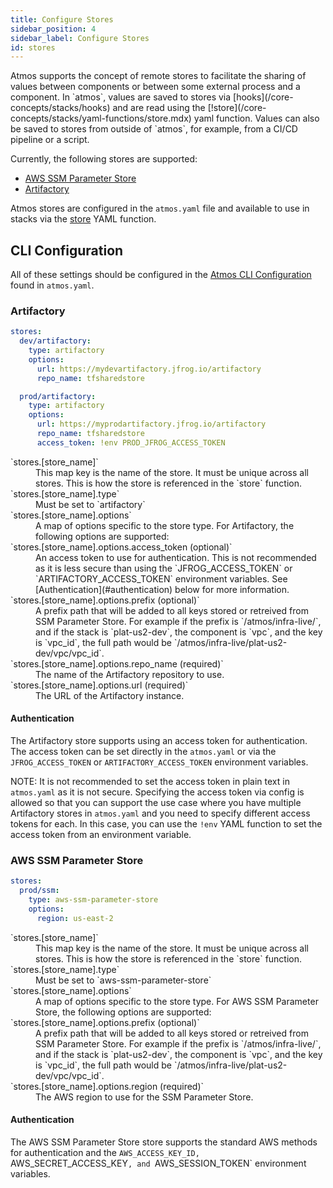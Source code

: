 ```yaml
---
title: Configure Stores
sidebar_position: 4
sidebar_label: Configure Stores
id: stores
---
```


<Intro>
Atmos supports the concept of remote stores to facilitate the sharing of values between components or between
some external process and a component. In `atmos`, values are saved to stores via
[hooks](/core-concepts/stacks/hooks) and are read using the [!store](/core-concepts/stacks/yaml-functions/store.mdx)
yaml function. Values can also be saved to stores from outside of `atmos`, for example, from a CI/CD pipeline or a
script.

Currently, the following stores are supported:

- [AWS SSM Parameter Store](https://docs.aws.amazon.com/systems-manager/latest/userguide/systems-manager-parameter-store.html)
- [Artifactory](https://jfrog.com/artifactory/)
</Intro>

Atmos stores are configured in the `atmos.yaml` file and available to use in stacks via the
[store](/core-concepts/stacks/yaml-functions/store) YAML function.

## CLI Configuration

All of these settings should be configured in the [Atmos CLI Configuration](/cli/configuration) found in `atmos.yaml`.

### Artifactory

```yaml
stores:
  dev/artifactory:
    type: artifactory
    options:
      url: https://mydevartifactory.jfrog.io/artifactory
      repo_name: tfsharedstore

  prod/artifactory:
    type: artifactory
    options:
      url: https://myprodartifactory.jfrog.io/artifactory
      repo_name: tfsharedstore
      access_token: !env PROD_JFROG_ACCESS_TOKEN
```

<dl>
  <dt>`stores.[store_name]`</dt>
  <dd>This map key is the name of the store. It must be unique across all stores. This is how the store is referenced in the `store` function.</dd>

  <dt>`stores.[store_name].type`</dt>
  <dd>Must be set to `artifactory`</dd>

  <dt>`stores.[store_name].options`</dt>
  <dd>A map of options specific to the store type. For Artifactory, the following options are supported:</dd>

  <dt>`stores.[store_name].options.access_token (optional)`</dt>
  <dd>An access token to use for authentication. This is not recommended as it is less secure than using the
  `JFROG_ACCESS_TOKEN` or `ARTIFACTORY_ACCESS_TOKEN` environment variables. See [Authentication](#authentication) below
  for more information.</dd>

  <dt>`stores.[store_name].options.prefix (optional)`</dt>
  <dd>A prefix path that will be added to all keys stored or retreived from SSM Parameter Store. For example if the prefix
  is `/atmos/infra-live/`, and if the stack is `plat-us2-dev`, the component is `vpc`, and the key is `vpc_id`, the full path
  would be `/atmos/infra-live/plat-us2-dev/vpc/vpc_id`.</dd>

  <dt>`stores.[store_name].options.repo_name (required)`</dt>
  <dd>The name of the Artifactory repository to use.</dd>

  <dt>`stores.[store_name].options.url (required)`</dt>
  <dd>The URL of the Artifactory instance.</dd>
</dl>

#### Authentication

The Artifactory store supports using an access token for authentication. The access token can be set directly in the
`atmos.yaml` or via the `JFROG_ACCESS_TOKEN` or `ARTIFACTORY_ACCESS_TOKEN` environment variables.

NOTE: It is not recommended to set the access token in plain text in `atmos.yaml` as it is not secure. Specifying the
access token via config is allowed so that you can support the use case where you have multiple Artifactory stores
in `atmos.yaml` and you need to specify different access tokens for each. In this case, you can use the `!env`
YAML function to set the access token from an environment variable.

### AWS SSM Parameter Store

```yaml
stores:
  prod/ssm:
    type: aws-ssm-parameter-store
    options:
      region: us-east-2
```

<dl>
  <dt>`stores.[store_name]`</dt>
  <dd>This map key is the name of the store. It must be unique across all stores. This is how the store is referenced in the `store` function.</dd>

  <dt>`stores.[store_name].type`</dt>
  <dd>Must be set to `aws-ssm-parameter-store`</dd>

  <dt>`stores.[store_name].options`</dt>
  <dd>A map of options specific to the store type. For AWS SSM Parameter Store, the following options are supported:</dd>

  <dt>`stores.[store_name].options.prefix (optional)`</dt>
  <dd>A prefix path that will be added to all keys stored or retreived from SSM Parameter Store. For example if the prefix
  is `/atmos/infra-live/`, and if the stack is `plat-us2-dev`, the component is `vpc`, and the key is `vpc_id`, the full path
  would be `/atmos/infra-live/plat-us2-dev/vpc/vpc_id`.</dd>

  <dt>`stores.[store_name].options.region (required)`</dt>
  <dd>The AWS region to use for the SSM Parameter Store.</dd>
</dl>

#### Authentication

The AWS SSM Parameter Store store supports the standard AWS methods for authentication and the `AWS_ACCESS_KEY_ID,
`AWS_SECRET_ACCESS_KEY`, and `AWS_SESSION_TOKEN` environment variables.

